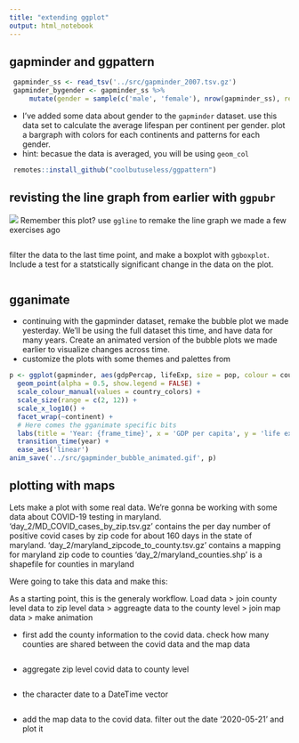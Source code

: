 ```yaml
---
title: "extending ggplot"
output: html_notebook
---
```


## gapminder and ggpattern
```r
 gapminder_ss <- read_tsv('../src/gapminder_2007.tsv.gz')
 gapminder_bygender <- gapminder_ss %>% 
     mutate(gender = sample(c('male', 'female'), nrow(gapminder_ss), replace = T))
```

- I've added some data about gender to the `gapminder` dataset. use this data set to calculate the average lifespan per continent per gender. plot a bargraph with colors for each continents and patterns for each gender. 
- hint: becasue the data is averaged, you will be using `geom_col`

```r
 remotes::install_github("coolbutuseless/ggpattern")
```

## revisting the line graph from earlier with `ggpubr`

![](../src/reporter_assay_plot.png)
Remember this plot?
use `ggline` to remake the line graph we made a few exercises ago

```r

```

filter the data to the last time point, and make a boxplot with `ggboxplot`. Include a test for a statstically significant change in the data on the plot. 
```r

```


## gganimate
- continuing with the gapminder dataset, remake the bubble plot we made yesterday. We'll be using the full dataset this time, and have data for many years. Create an animated version of the bubble plots we made earlier to visualize changes across time. 
- customize the plots with some themes and palettes from 

```r
p <- ggplot(gapminder, aes(gdpPercap, lifeExp, size = pop, colour = country)) +
  geom_point(alpha = 0.5, show.legend = FALSE) +
  scale_colour_manual(values = country_colors) +
  scale_size(range = c(2, 12)) +
  scale_x_log10() +
  facet_wrap(~continent) +
  # Here comes the gganimate specific bits
  labs(title = 'Year: {frame_time}', x = 'GDP per capita', y = 'life expectancy') +
  transition_time(year) +
  ease_aes('linear')
anim_save('../src/gapminder_bubble_animated.gif', p)
```

## plotting with maps 

Lets make a plot with some real data. We're gonna be working with some data about COVID-19 testing in maryland. 
'day_2/MD_COVID_cases_by_zip.tsv.gz' contains the per day number of positive covid cases by zip code for about 160 days in the state of maryland. 
'day_2/maryland_zipcode_to_county.tsv.gz' contains a mapping for maryland zip code to counties
'day_2/maryland_counties.shp' is a shapefile for counties in maryland

Were going to take this data and make this:


As a starting point, this is the generaly workflow. Load data > join county level data to zip level data > aggreagte data to the county level  >  join map data > make animation 


- first add the county information to the covid data. check how many counties are shared between the covid data and the map data 
```r

```


- aggregate zip level covid data to county level
```r

```

- the character date to a DateTime vector
```r

```


- add the map data to the covid data. filter out the date '2020-05-21' and plot it 
```r

```

